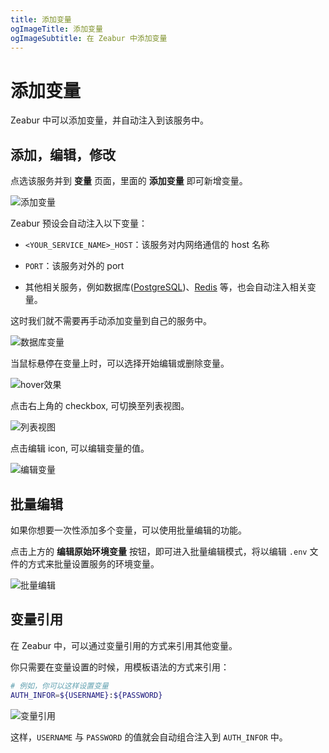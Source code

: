 ```yaml
---
title: 添加变量
ogImageTitle: 添加变量
ogImageSubtitle: 在 Zeabur 中添加变量
---
```


# 添加变量

Zeabur 中可以添加变量，并自动注入到该服务中。

## 添加，编辑，修改

点选该服务并到 **变量** 页面，里面的 **添加变量** 即可新增变量。

![添加变量](/environment/add-variables.zh-CN.png)

Zeabur 预设会自动注入以下变量：

- `<YOUR_SERVICE_NAME>_HOST`：该服务对内网络通信的 host 名称

- `PORT`：该服务对外的 port

- 其他相关服务，例如数据库([PostgreSQL](/databases/postgresql))、[Redis](/databases/redis) 等，也会自动注入相关变量。

这时我们就不需要再手动添加变量到自己的服务中。

![数据库变量](/environment/db-env.zh-CN.png)

当鼠标悬停在变量上时，可以选择开始编辑或删除变量。

![hover效果](/environment/var-hover.png)

点击右上角的 checkbox, 可切换至列表视图。

![列表视图](/environment/var-list-view.png)

点击编辑 icon, 可以编辑变量的值。

![编辑变量](/environment/var-edit.png)

## 批量编辑

如果你想要一次性添加多个变量，可以使用批量编辑的功能。

点击上方的 **编辑原始环境变量** 按钮，即可进入批量编辑模式，将以编辑 `.env` 文件的方式来批量设置服务的环境变量。

![批量编辑](/environment/var-raw-edit.png)

## 变量引用

在 Zeabur 中，可以通过变量引用的方式来引用其他变量。

你只需要在变量设置的时候，用模板语法的方式来引用：

```bash
# 例如，你可以这样设置变量
AUTH_INFOR=${USERNAME}:${PASSWORD}
```

![变量引用](/environment/var-reference.png)

这样，`USERNAME` 与 `PASSWORD` 的值就会自动组合注入到 `AUTH_INFOR` 中。
